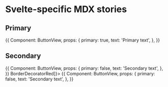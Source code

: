 
<Meta title="stories/renderers/svelte/svelte-mdx" />

# Svelte-specific MDX stories

## Primary

<Canvas>
  <Story name="Primary">
    {{
      Component: ButtonView,
      props: {
        primary: true,
        text: 'Primary text',
      },
    }}
  </Story>
</Canvas>

## Secondary

<Canvas>
  <Story name="Secondary">
    {{
      Component: ButtonView,
      props: {
        primary: false,
        text: 'Secondary text',
      },
    }}
  </Story>
</Canvas>

<Canvas>
  <Story name="WithDecorator" decorators={[() => BorderDecoratorRed]}>
    {{
      Component: ButtonView,
      props: {
        primary: false,
        text: 'Secondary text',
      },
    }}
  </Story>
</Canvas>
